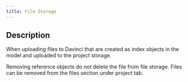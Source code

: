 ```yaml
---
title: File Storage
---
```


## Description
When uploading files to Davinci that are created as index objects in the model and uploaded to the project storage.  

<Warning>Removing reference objects do not delete the file from file storage. Files can be removed from the files section under project tab.</Warning>
